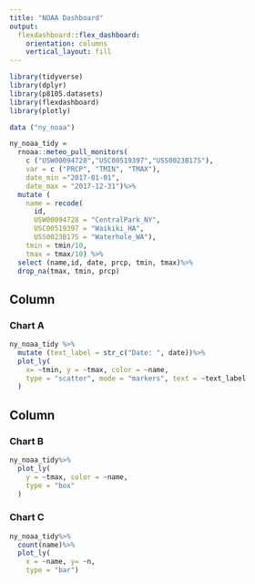 ```yaml
---
title: "NOAA Dashboard"
output: 
  flexdashboard::flex_dashboard:
    orientation: columns
    vertical_layout: fill
---
```


```r
library(tidyverse)
library(dplyr)
library(p8105.datasets)
library(flexdashboard)
library(plotly)
```
```r
data ("ny_noaa")

ny_noaa_tidy =
  rnoaa::meteo_pull_monitors(
    c ("USW00094728","USC00519397","USS0023B17S"),
    var = c ("PRCP", "TMIN", "TMAX"), 
    date_min ="2017-01-01",
    date_max = "2017-12-31")%>%
  mutate (
    name = recode(
      id, 
      USW00094728 = "CentralPark_NY",
      USC00519397 = "Waikiki_HA",
      USS0023B17S = "Waterhole_WA"), 
    tmin = tmin/10,
    tmax = tmax/10) %>%
  select (name,id, date, prcp, tmin, tmax)%>%
  drop_na(tmax, tmin, prcp)
```

Column {data-width=650}
-----------------------------------------------------------------------

### Chart A

```r
ny_noaa_tidy %>%
  mutate (text_label = str_c("Date: ", date))%>%
  plot_ly(
    x= ~tmin, y = ~tmax, color = ~name,
    type = "scatter", mode = "markers", text = ~text_label
  )
```

Column {data-width=350}
-----------------------------------------------------------------------

### Chart B

```r
ny_noaa_tidy%>%
  plot_ly(
    y = ~tmax, color = ~name,
    type = "box"
  )
```

### Chart C

```r
ny_noaa_tidy%>%
  count(name)%>%
  plot_ly(
    x = ~name, y= ~n, 
    type = "bar")
```